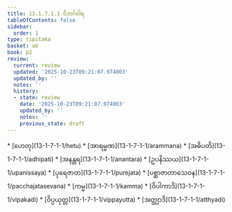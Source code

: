 ```yaml
---
title: 13.1.7.1.1 ဝိဘင်္ဂဝါရ
tableOfContents: false
sidebar:
  order: 1
type: tipitaka
basket: ab
book: p2
review:
  current: review
  updated: '2025-10-23T09:21:07.974003'
  updated_by: ''
  notes: ''
  history:
  - state: review
    date: '2025-10-23T09:21:07.974003'
    updated_by: ''
    notes: ''
    previous_state: draft
---
```



<ReviewStatus review={frontmatter.review} showDetails={true} />

<HypothesisAnnotation frontmatter={frontmatter} />

<DynamicBreadcrumb />



<TableOfContents book="p2" section="13.1.7.1.1">
* [ဟေတု](13-1-7-1-1/hetu)
* [အာရမ္မဏ](13-1-7-1-1/arammana)
* [အဓိပတိ](13-1-7-1-1/adhipati)
* [အနန္တရ](13-1-7-1-1/anantara)
* [ဥပနိဿယ](13-1-7-1-1/upanissaya)
* [ပုရေဇာတ](13-1-7-1-1/purejata)
* [ပစ္ဆာဇာတာသေဝန](13-1-7-1-1/pacchajatasevana)
* [ကမ္မ](13-1-7-1-1/kamma)
* [ဝိပါကာဒိ](13-1-7-1-1/vipakadi)
* [ဝိပ္ပယုတ္တ](13-1-7-1-1/vippayutta)
* [အတ္ထျာဒိ](13-1-7-1-1/atthyadi)
</TableOfContents>